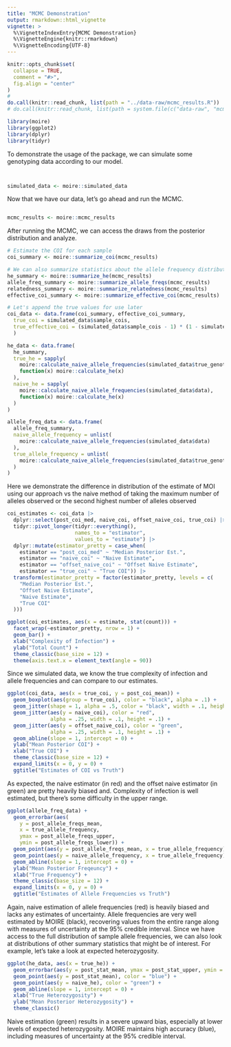 ```yaml
---
title: "MCMC Demonstration"
output: rmarkdown::html_vignette
vignette: >
  %\VignetteIndexEntry{MCMC Demonstration}
  %\VignetteEngine{knitr::rmarkdown}
  %\VignetteEncoding{UTF-8}
---
```


```r
knitr::opts_chunk$set(
  collapse = TRUE,
  comment = "#>",
  fig.align = "center"
)
# 
do.call(knitr::read_chunk, list(path = "../data-raw/mcmc_results.R"))
# do.call(knitr::read_chunk, list(path = system.file(c("data-raw", "mcmc_results.R"), package="moire")))
```

```r
library(moire)
library(ggplot2)
library(dplyr)
library(tidyr)
```

To demonstrate the usage of the package, we can simulate some genotyping data according to our model.
```r

```

```r

```

```r
simulated_data <- moire::simulated_data
```

Now that we have our data, let's go ahead and run the MCMC. 

```r
```

```r
mcmc_results <- moire::mcmc_results
```
After running the MCMC, we can access the draws from the posterior distribution and analyze.

```r
# Estimate the COI for each sample
coi_summary <- moire::summarize_coi(mcmc_results)

# We can also summarize statistics about the allele frequency distribution
he_summary <- moire::summarize_he(mcmc_results)
allele_freq_summary <- moire::summarize_allele_freqs(mcmc_results)
relatedness_summary <- moire::summarize_relatedness(mcmc_results)
effective_coi_summary <- moire::summarize_effective_coi(mcmc_results)

# Let's append the true values for use later
coi_data <- data.frame(coi_summary, effective_coi_summary,
  true_coi = simulated_data$sample_cois,
  true_effective_coi = (simulated_data$sample_cois - 1) * (1 - simulated_data$sample_relatedness) + 1
  )

he_data <- data.frame(
  he_summary,
  true_he = sapply(
    moire::calculate_naive_allele_frequencies(simulated_data$true_genotypes),
    function(x) moire::calculate_he(x)
  ),
  naive_he = sapply(
    moire::calculate_naive_allele_frequencies(simulated_data$data),
    function(x) moire::calculate_he(x)
  )
)

allele_freq_data <- data.frame(
  allele_freq_summary,
  naive_allele_frequency = unlist(
    moire::calculate_naive_allele_frequencies(simulated_data$data)
  ),
  true_allele_frequency = unlist(
    moire::calculate_naive_allele_frequencies(simulated_data$true_genotypes)
  )
)
```

Here we demonstrate the difference in distribution of the estimate of MOI using our approach vs the naive method of taking the maximum number of alleles observed or the second highest number of alleles observed

```r
coi_estimates <- coi_data |>
  dplyr::select(post_coi_med, naive_coi, offset_naive_coi, true_coi) |>
  tidyr::pivot_longer(tidyr::everything(),
                      names_to = "estimator",
                      values_to = "estimate") |>
  dplyr::mutate(estimator_pretty = case_when(
    estimator == "post_coi_med" ~ "Median Posterior Est.",
    estimator == "naive_coi" ~ "Naive Estimate",
    estimator == "offset_naive_coi" ~ "Offset Naive Estimate",
    estimator == "true_coi" ~ "True COI")) |>
  transform(estimator_pretty = factor(estimator_pretty, levels = c(
    "Median Posterior Est.",
    "Offset Naive Estimate",
    "Naive Estimate",
    "True COI"
  )))

ggplot(coi_estimates, aes(x = estimate, stat(count))) +
  facet_wrap(~estimator_pretty, nrow = 1) +
  geom_bar() +
  xlab("Complexity of Infection") +
  ylab("Total Count") +
  theme_classic(base_size = 12) +
  theme(axis.text.x = element_text(angle = 90))
```

Since we simulated data, we know the true complexity of infection and allele frequencies and can compare to our estimates.

```r
ggplot(coi_data, aes(x = true_coi, y = post_coi_mean)) +
  geom_boxplot(aes(group = true_coi), color = "black", alpha = .1) +
  geom_jitter(shape = 1, alpha = .5, color = "black", width = .1, height = .1) +
  geom_jitter(aes(y = naive_coi), color = "red",
              alpha = .25, width = .1, height = .1) +
  geom_jitter(aes(y = offset_naive_coi), color = "green",
              alpha = .25, width = .1, height = .1) +
  geom_abline(slope = 1, intercept = 0) +
  ylab("Mean Posterior COI") +
  xlab("True COI") +
  theme_classic(base_size = 12) +
  expand_limits(x = 0, y = 0) +
  ggtitle("Estimates of COI vs Truth")
```
As expected, the naive estimator (in red) and the offset naive estimator (in green) are pretty heavily biased and. Complexity of infection is well estimated, but there's some difficulty in the upper range.

```r
ggplot(allele_freq_data) +
  geom_errorbar(aes(
    y = post_allele_freqs_mean,
    x = true_allele_frequency,
    ymax = post_allele_freqs_upper,
    ymin = post_allele_freqs_lower)) +
  geom_point(aes(y = post_allele_freqs_mean, x = true_allele_frequency)) +
  geom_point(aes(y = naive_allele_frequency, x = true_allele_frequency), color = "red", alpha = .3) +
  geom_abline(slope = 1, intercept = 0) +
  ylab("Mean Posterior Freqeuncy") +
  xlab("True Frequency") +
  theme_classic(base_size = 12) +
  expand_limits(x = 0, y = 0) +
  ggtitle("Estimates of Allele Frequencies vs Truth")
```
Again, naive estimation of allele frequencies (red) is heavily biased and lacks any estimates of uncertainty. Allele frequencies are very well estimated by MOIRE (black), recovering values from the entire range along with measures of uncertainty at the 95% credible interval. Since we have access to the full distribution of sample allele frequencies, we can also look at distributions of other summary statistics that might be of interest. For example, let's take a look at expected heterozygosity.
```r
ggplot(he_data, aes(x = true_he)) +
  geom_errorbar(aes(y = post_stat_mean, ymax = post_stat_upper, ymin = post_stat_lower)) +
  geom_point(aes(y = post_stat_mean), color = "blue") +
  geom_point(aes(y = naive_he), color = "green") +
  geom_abline(slope = 1, intercept = 0) +
  xlab("True Heterozygosity") +
  ylab("Mean Posterior Heterozygosity") +
  theme_classic()
```
Naive estimation (green) results in a severe upward bias, especially at lower levels of expected heterozygosity. MOIRE maintains high accuracy (blue), including measures of uncertainty at the 95% credible interval. 
